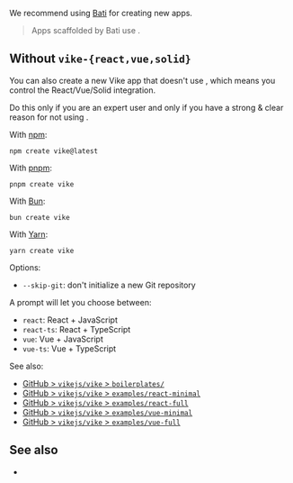 
We recommend using [Bati](https://batijs.dev) for creating new apps.

> Apps scaffolded by Bati use <UiFrameworkVikeExtensionNames links/>.

## Without `vike-{react,vue,solid}`

You can also create a new Vike app that doesn't use <UiFrameworkVikeExtensionNames links/>, which means you control the React/Vue/Solid integration.

<Warning>
Do this only if you are an expert user and only if you have a strong & clear reason for not using <UiFrameworkVikeExtensionNames />.
</Warning>


With [npm](https://www.npmjs.com):

```shell
npm create vike@latest
```

With [pnpm](https://pnpm.io):

```shell
pnpm create vike
```

With [Bun](https://bun.sh):

```shell
bun create vike
```

With [Yarn](https://yarnpkg.com):

```shell
yarn create vike
```

Options:
- `--skip-git`: don't initialize a new Git repository

A prompt will let you choose between:
- `react`: React + JavaScript
- `react-ts`: React + TypeScript
- `vue`: Vue + JavaScript
- `vue-ts`: Vue + TypeScript

See also:
- [GitHub > `vikejs/vike` > `boilerplates/`](https://github.com/vikejs/vike/tree/main/boilerplates)
- [GitHub > `vikejs/vike` > `examples/react-minimal`](https://github.com/vikejs/vike/tree/main/examples/react-minimal)
- [GitHub > `vikejs/vike` > `examples/react-full`](https://github.com/vikejs/vike/tree/main/examples/react-full)
- [GitHub > `vikejs/vike` > `examples/vue-minimal`](https://github.com/vikejs/vike/tree/main/examples/react-minimal)
- [GitHub > `vikejs/vike` > `examples/vue-full`](https://github.com/vikejs/vike/tree/main/examples/vue-full)


## See also

- <Link href="/add" />
